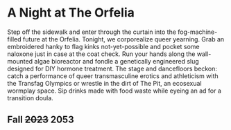 # A Night at The Orfelia

Step off the sidewalk and enter through the curtain into the fog-machine-filled future at the Orfelia. Tonight, we corporealize queer yearning. Grab an embroidered hanky to flag kinks not-yet-possible and pocket some naloxone just in case at the coat check. Run your hands along the wall-mounted algae bioreactor and fondle a genetically engineered slug designed for DIY hormone treatment. The stage and dancefloors beckon: catch a performance of queer transmasculine erotics and athleticism with the Transfag Olympics or wrestle in the dirt of The Pit, an ecosexual wormplay space. Sip drinks made with food waste while eyeing an ad for a transition doula.

## Fall ~~2023~~ 2053
